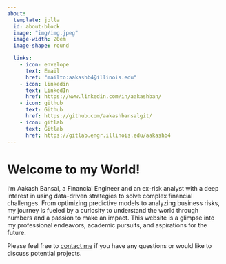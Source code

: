 ---
about:
  template: jolla
  id: about-block
  image: "img/img.jpeg"
  image-width: 20em
  image-shape: round

  links:
    - icon: envelope
      text: Email
      href: "mailto:aakashb4@illinois.edu"
    - icon: linkedin
      text: LinkedIn
      href: https://www.linkedin.com/in/aakashban/
    - icon: github
      text: Github
      href: https://github.com/aakashbansalgit/
    - icon: gitlab
      text: Gitlab
      href: https://gitlab.engr.illinois.edu/aakashb4
---

::: {#about-block}
:::

# Welcome to my World!

I’m Aakash Bansal, a Financial Engineer and an ex-risk analyst with a deep interest in using data-driven strategies to solve complex financial challenges. From optimizing predictive models to analyzing business risks, my journey is fueled by a curiosity to understand the world through numbers and a passion to make an impact. This website is a glimpse into my professional endeavors, academic pursuits, and aspirations for the future.


Please feel free to [contact me](mailto:aakashb4@illinois.edu) if you have any questions or would like to discuss potential projects.



